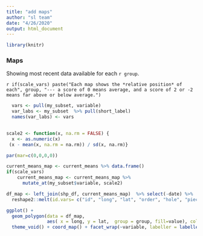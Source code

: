 ```yaml
---
title: "add maps"
author: "sl team"
date: "4/26/2020"
output: html_document
---
```


```r
library(knitr)
```

### Maps

Showing most recent data available for each `r group`.

`r if(scale_vars) paste("Each map shows the *relative position* of each", group, "--- a score of 0 means average, and a score of 2 or -2 means far above or below average.")`


```r

  vars <- pull(my_subset, variable)
  var_labs <- my_subset  %>% pull(short_label)
  names(var_labs) <- vars

  
scale2 <- function(x, na.rm = FALSE) {
  x <- as.numeric(x)
 (x - mean(x, na.rm = na.rm)) / sd(x, na.rm)}

par(mar=c(0,0,0,0))

current_means_map <- current_means %>% data.frame()
if(scale_vars)
    current_means_map <- current_means_map %>% 
      mutate_at(my_subset$variable, scale2)

df_map <- left_join(shp_df, current_means_map)  %>% select(-date) %>%
  reshape2::melt(id.vars= c("id", "long", "lat", "order", "hole", "piece", "group"))

ggplot() +
  geom_polygon(data = df_map, 
               aes( x = long, y = lat,  group = group, fill=value), color="white") +
  theme_void() + coord_map() + facet_wrap(~variable, labeller = labeller(variable = var_labs))


```
